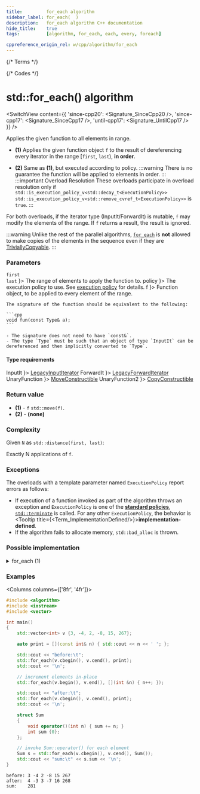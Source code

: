 ```yaml
---
title:         for_each algorithm
sidebar_label: for_each(  )
description:   for_each algorithm C++ documentation
hide_title:    true
tags:          [algorithm, for_each, each, every, foreach]

cppreference_origin_rel: w/cpp/algorithm/for_each
---
```



{/* Terms */}


{/* Codes */}


# std::for_each() algorithm

<SwitchView content={{
  'since-cpp20': <Signature_SinceCpp20 />,
  'since-cpp17': <Signature_SinceCpp17 />,
  'until-cpp17': <Signature_UntilCpp17 />
}} />

Applies the given function to all elements in range.

- **(1)** Applies the given function object `f` to the result of dereferencing every iterator in the range [`first`, `last`), **in order**.

- **(2)** Same as **(1)**, but executed according to policy.
	:::warning
	There is no guarantee the function will be applied to elements in order.
	:::
	:::important Overload Resolution
	These overloads participate in overload resolution only if
	<Until v='cpp20'> <code>std::is_execution_policy_v&lt;std::decay_t&lt;ExecutionPolicy&gt;&gt;</code> </Until> <Since v='cpp20'> <code>std::is_execution_policy_v&lt;std::remove_cvref_t&lt;ExecutionPolicy&gt;&gt;</code> </Since> is <code>true</code>.
	:::

For both overloads, if the iterator type (InputIt/ForwardIt) is mutable, `f` may modify the elements of the range.
If `f` returns a result, the result is ignored.

:::warning
Unlike the rest of the parallel algorithms, [`for_each`](#) is **not** allowed to make copies of the elements in the sequence even if they are [TriviallyCopyable](/docs/named_req/TriviallyCopyable).
:::

### Parameters

<SymbolTable>
  <Symbol none noLink name={ <> <code>first</code> <br/> <code>last</code> </> }>
    The range of elements to apply the function to.
  </Symbol>
  <Symbol none noLink name={ <code>policy</code> }>
    The execution policy to use. See <a href="#">execution policy</a> for details.
  </Symbol>
  <Symbol none noLink name={ <code>f</code> }>
    Function object, to be applied to every element of the range.

    The signature of the function should be equivalent to the following:

    ```cpp
    void fun(const Type& a);
    ```

    - The signature does not need to have `const&`.
    - The type `Type` must be such that an object of type `InputIt` can be dereferenced and then implicitly converted to `Type`.
  </Symbol>
</SymbolTable>


#### Type requirements

<SymbolTable>
  <Symbol none noLink name={ <code>InputIt</code> }>
    <a href="/docs/named_req/LegacyInputIterator">LegacyInputIterator</a>
  </Symbol>
  <Symbol none noLink name={ <code>ForwardIt</code> }>
    <a href="/docs/named_req/LegacyForwardIterator">LegacyForwardIterator</a>
  </Symbol>
  <Symbol none noLink name={ <code>UnaryFunction</code> }>
    <a href="/docs/named_req/MoveConstructible">MoveConstructible</a>
  </Symbol>
  <Symbol none noLink name={ <code>UnaryFunction2</code> }>
    <a href="/docs/named_req/CopyConstructible">CopyConstructible</a>
  </Symbol>
</SymbolTable>

### Return value

- **(1)** - <Until v='cpp11'><code>f</code></Until> <Since v='cpp11'><code>std::move(f)</code></Since>.
- **(2)** - **(none)**

### Complexity

Given `N` as `std::distance(first, last)`:

Exactly N applications of `f`.

### Exceptions

The overloads with a template parameter named `ExecutionPolicy` report errors as follows:
- If execution of a function invoked as part of the algorithm throws an exception and `ExecutionPolicy` is one of the [**standard policies**](#), [`std::terminate`](#) is called.
	For any other `ExecutionPolicy`, the behavior is <Tooltip title={<Term_ImplementationDefined/>}>**implementation-defined**</Tooltip>.
- If the algorithm fails to allocate memory, `std::bad_alloc` is thrown.

### Possible implementation

<details>
<summary>for_each (1)</summary>

```cpp

template<class InputIt, class UnaryFunction>
constexpr UnaryFunction for_each(InputIt first, InputIt last, UnaryFunction f)
{
    for (; first != last; ++first)
        f(*first);

    return f; // implicit move since C++11
}
```

</details>

### Examples

<Columns columns={['8fr', '4fr']}>
<div>

```cpp title='Main.cpp' showLineNumbers
#include <algorithm>
#include <iostream>
#include <vector>

int main()
{
    std::vector<int> v {3, -4, 2, -8, 15, 267};

    auto print = [](const int& n) { std::cout << n << ' '; };

    std::cout << "before:\t";
    std::for_each(v.cbegin(), v.cend(), print);
    std::cout << '\n';

    // increment elements in-place
    std::for_each(v.begin(), v.end(), [](int &n) { n++; });

    std::cout << "after:\t";
    std::for_each(v.cbegin(), v.cend(), print);
    std::cout << '\n';

    struct Sum
    {
        void operator()(int n) { sum += n; }
        int sum {0};
    };

    // invoke Sum::operator() for each element
    Sum s = std::for_each(v.cbegin(), v.cend(), Sum());
    std::cout << "sum:\t" << s.sum << '\n';
}
```

</div>
<div>

```plaintext title="Output"
before:	3 -4 2 -8 15 267 
after:	4 -3 3 -7 16 268 
sum:	281
```

</div>
</Columns>
